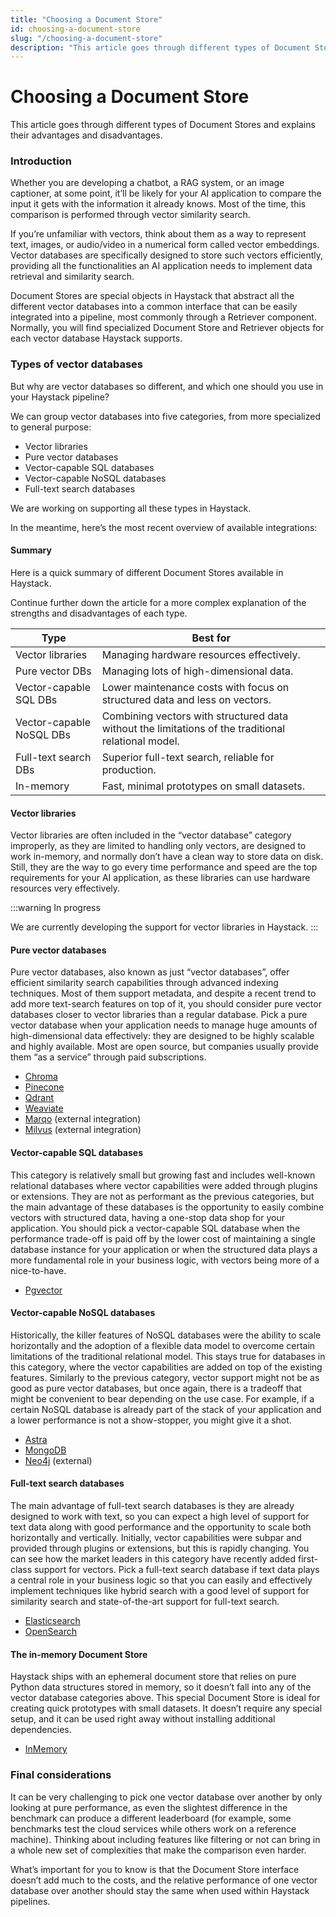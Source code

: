 ```yaml
---
title: "Choosing a Document Store"
id: choosing-a-document-store
slug: "/choosing-a-document-store"
description: "This article goes through different types of Document Stores and explains their advantages and disadvantages."
---
```



# Choosing a Document Store

This article goes through different types of Document Stores and explains their advantages and disadvantages.

### Introduction

Whether you are developing a chatbot, a RAG system, or an image captioner, at some point, it’ll be likely for your AI application to compare the input it gets with the information it already knows. Most of the time, this comparison is performed through vector similarity search.

If you’re unfamiliar with vectors, think about them as a way to represent text, images, or audio/video in a numerical form called vector embeddings. Vector databases are specifically designed to store such vectors efficiently, providing all the functionalities an AI application needs to implement data retrieval and similarity search.

Document Stores are special objects in Haystack that abstract all the different vector databases into a common interface that can be easily integrated into a pipeline, most commonly through a Retriever component. Normally, you will find specialized Document Store and Retriever objects for each vector database Haystack supports.

### Types of vector databases

But why are vector databases so different, and which one should you use in your Haystack pipeline?

We can group vector databases into five categories, from more specialized to general purpose:

- Vector libraries
- Pure vector databases
- Vector-capable SQL databases
- Vector-capable NoSQL databases
- Full-text search databases

We are working on supporting all these types in Haystack.

In the meantime, here’s the most recent overview of available integrations:

<ClickableImage src="/img/2c188e9-2.0_Document_Stores_6.png" alt="Document store categories diagram showing four types: pure vector databases (Marqo, Chroma, Milvus, Pinecone, Weaviate, Qdrant), full-text search databases (Elasticsearch, OpenSearch), vector-capable SQL databases (Pgvector for PostgreSQL), and vector-capable NoSQL databases (DataStax Astra, MongoDB, neo4j)" />

#### Summary

Here is a quick summary of different Document Stores available in Haystack.

Continue further down the article for a more complex explanation of the strengths and disadvantages of each type.

| Type                     | Best for                                                                                            |
| ------------------------ | --------------------------------------------------------------------------------------------------- |
| Vector libraries         | Managing hardware resources effectively.                                                            |
| Pure vector DBs          | Managing lots of high-dimensional data.                                                             |
| Vector-capable SQL DBs   | Lower maintenance costs with focus on structured data and less on vectors.                          |
| Vector-capable NoSQL DBs | Combining vectors with structured data without the limitations of the traditional relational model. |
| Full-text search DBs     | Superior full-text search, reliable for production.                                                 |
| In-memory                | Fast, minimal prototypes on small datasets.                                                         |

#### Vector libraries

Vector libraries are often included in the “vector database” category improperly, as they are limited to handling only vectors, are designed to work in-memory, and normally don’t have a clean way to store data on disk. Still, they are the way to go every time performance and speed are the top requirements for your AI application, as these libraries can use hardware resources very effectively.

:::warning
In progress

We are currently developing the support for vector libraries in Haystack.
:::

#### Pure vector databases

Pure vector databases, also known as just “vector databases”, offer efficient similarity search capabilities through advanced indexing techniques. Most of them support metadata, and despite a recent trend to add more text-search features on top of it, you should consider pure vector databases closer to vector libraries than a regular database. Pick a pure vector database when your application needs to manage huge amounts of high-dimensional data effectively: they are designed to be highly scalable and highly available. Most are open source, but companies usually provide them “as a service” through paid subscriptions.

- [Chroma](../../document-stores/chromadocumentstore.mdx)
- [Pinecone](../../document-stores/pinecone-document-store.mdx)
- [Qdrant](../../document-stores/qdrant-document-store.mdx)
- [Weaviate](../../document-stores/weaviatedocumentstore.mdx)
- [Marqo](https://haystack.deepset.ai/integrations/marqo-document-store) (external integration)
- [Milvus](https://haystack.deepset.ai/integrations/milvus-document-store) (external integration)

#### Vector-capable SQL databases

This category is relatively small but growing fast and includes well-known relational databases where vector capabilities were added through plugins or extensions. They are not as performant as the previous categories, but the main advantage of these databases is the opportunity to easily combine vectors with structured data, having a one-stop data shop for your application. You should pick a vector-capable SQL database when the performance trade-off is paid off by the lower cost of maintaining a single database instance for your application or when the structured data plays a more fundamental role in your business logic, with vectors being more of a nice-to-have.

- [Pgvector](../../document-stores/pgvectordocumentstore.mdx)

#### Vector-capable NoSQL databases

Historically, the killer features of NoSQL databases were the ability to scale horizontally and the adoption of a flexible data model to overcome certain limitations of the traditional relational model. This stays true for databases in this category, where the vector capabilities are added on top of the existing features. Similarly to the previous category, vector support might not be as good as pure vector databases, but once again, there is a tradeoff that might be convenient to bear depending on the use case. For example, if a certain NoSQL database is already part of the stack of your application and a lower performance is not a show-stopper, you might give it a shot.

- [Astra](../../document-stores/astradocumentstore.mdx)
- [MongoDB](../../document-stores/mongodbatlasdocumentstore.mdx)
- [Neo4j](https://haystack.deepset.ai/integrations/neo4j-document-store) (external)

#### Full-text search databases

The main advantage of full-text search databases is they are already designed to work with text, so you can expect a high level of support for text data along with good performance and the opportunity to scale both horizontally and vertically. Initially, vector capabilities were subpar and provided through plugins or extensions, but this is rapidly changing. You can see how the market leaders in this category have recently added first-class support for vectors. Pick a full-text search database if text data plays a central role in your business logic so that you can easily and effectively implement techniques like hybrid search with a good level of support for similarity search and state-of-the-art support for full-text search.

- [Elasticsearch](../../document-stores/elasticsearch-document-store.mdx)
- [OpenSearch](../../document-stores/opensearch-document-store.mdx)

#### The in-memory Document Store

Haystack ships with an ephemeral document store that relies on pure Python data structures stored in memory, so it doesn’t fall into any of the vector database categories above. This special Document Store is ideal for creating quick prototypes with small datasets. It doesn’t require any special setup, and it can be used right away without installing additional dependencies.

- [InMemory](../../document-stores/inmemorydocumentstore.mdx)

### Final considerations

It can be very challenging to pick one vector database over another by only looking at pure performance, as even the slightest difference in the benchmark can produce a different leaderboard (for example, some benchmarks test the cloud services while others work on a reference machine). Thinking about including features like filtering or not can bring in a whole new set of complexities that make the comparison even harder.

What’s important for you to know is that the Document Store interface doesn’t add much to the costs, and the relative performance of one vector database over another should stay the same when used within Haystack pipelines.
